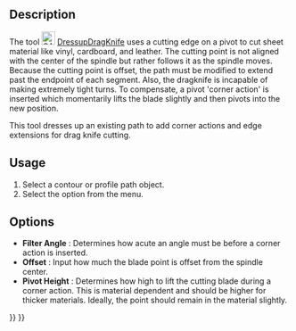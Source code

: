 <languages/>

{{Docnav
|[[CAM_DressupDogbone|DressupDogbone]]
|[[CAM_DressupLeadInOut|DressupLeadInOut]]
|[[CAM_Workbench|CAM]]
|IconL=CAM_DressupDogbone.svg
|IconR=CAM_DressupLeadInOut.svg
|IconC=Workbench_CAM.svg
}}

{{GuiCommand
|Name=CAM DressupDragKnife
|MenuLocation=CAM → Path Dressup → DragKnife
|Workbenches=[[CAM_Workbench|CAM]]
|SeeAlso=[[CAM_DressupTag|CAM DressupTag]], [[CAM_DressupRampEntry|CAM DressupRampEntry]], [[CAM_DressupDogbone|CAM DressupDogbone]]
}}

==Description==

The tool [[Image:CAM_DressupDragKnife.svg|24px]] [[CAM_DressupDragKnife|DressupDragKnife]] uses a cutting edge on a pivot to cut sheet material like vinyl, cardboard, and leather. The cutting point is not aligned with the center of the spindle but rather follows it as the spindle moves. Because the cutting point is offset, the path must be modified to extend past the endpoint of each segment. Also, the dragknife is incapable of making extremely tight turns. To compensate, a pivot 'corner action' is inserted which momentarily lifts the blade slightly and then pivots into the new position.  

This tool dresses up an existing path to add corner actions and edge extensions for drag knife cutting.  

==Usage==

# Select a contour or profile path object.
# Select the {{MenuCommand|CAM → Path Dressup → [[Image:CAM_DressupDragKnife.svg|16px]] DragKnife}} option from the menu.

==Options==

*'''Filter Angle''' : Determines how acute an angle must be before a corner action is inserted.
*'''Offset''' : Input how much the blade point is offset from the spindle center.
*'''Pivot Height''' : Determines how high to lift the cutting blade during a corner action. This is material dependent and should be higher for thicker materials. Ideally, the point should remain in the material slightly.


{{Docnav
|[[CAM_DressupDogbone|DressupDogbone]]
|[[CAM_DressupLeadInOut|DressupLeadInOut]]
|[[CAM_Workbench|CAM]]
|IconL=CAM_DressupDogbone.svg
|IconR=CAM_DressupLeadInOut.svg
|IconC=Workbench_CAM.svg
}}

{{CAM_Tools_navi{{#translation:}}}}
{{Userdocnavi{{#translation:}}}}